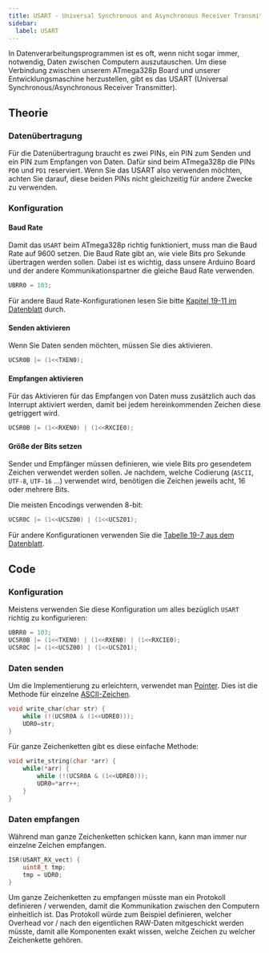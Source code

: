 ```yaml
---
title: USART - Universal Synchronous and Asynchronous Receiver Transmitter
sidebar:
  label: USART
---
```


In Datenverarbeitungsprogrammen ist es oft, wenn nicht sogar immer, notwendig, Daten zwischen Computern auszutauschen. Um diese Verbindung zwischen unserem ATmega328p Board und unserer Entwicklungsmaschine herzustellen, gibt es das USART (Universal Synchronous/Asynchronous Receiver Transmitter).

## Theorie

### Datenübertragung

Für die Datenübertragung braucht es zwei PINs, ein PIN zum Senden und ein PIN zum Empfangen von Daten. Dafür sind beim ATmega328p die PINs `PD0` und `PD1` reserviert. Wenn Sie das USART also verwenden möchten, achten Sie darauf, diese beiden PINs nicht gleichzeitig für andere Zwecke zu verwenden.

### Konfiguration

#### Baud Rate

Damit das `USART` beim ATmega328p richtig funktioniert, muss man die Baud Rate auf 9600 setzen. Die Baud Rate gibt an, wie viele Bits pro Sekunde übertragen werden sollen. Dabei ist es wichtig, dass unsere Arduino Board und der andere Kommunikationspartner die gleiche Baud Rate verwenden.

```c
UBRR0 = 103;
```

Für andere Baud Rate-Konfigurationen lesen Sie bitte [Kapitel 19-11 im Datenblatt](https://ww1.microchip.com/downloads/en/DeviceDoc/Atmel-7810-Automotive-Microcontrollers-ATmega328P_Datasheet.pdf#page=163) durch.

#### Senden aktivieren

Wenn Sie Daten senden möchten, müssen Sie dies aktivieren.

```c
UCSR0B |= (1<<TXEN0);
```

#### Empfangen aktivieren

Für das Aktivieren für das Empfangen von Daten muss zusätzlich auch das Interrupt aktiviert werden, damit bei jedem hereinkommenden Zeichen diese getriggert wird.

```c
UCSR0B |= (1<<RXEN0) | (1<<RXCIE0);
```

#### Größe der Bits setzen

Sender und Empfänger müssen definieren, wie viele Bits pro gesendetem Zeichen verwendet werden sollen. Je nachdem, welche Codierung (`ASCII`, `UTF-8`, `UTF-16` ...) verwendet wird, benötigen die Zeichen jeweils acht, 16 oder mehrere Bits.

Die meisten Encodings verwenden 8-bit:

```c
UCSR0C |= (1<<UCSZ00) | (1<<UCSZ01);
```

Für andere Konfigurationen verwenden Sie die [Tabelle 19-7 aus dem Datenblatt](https://ww1.microchip.com/downloads/en/DeviceDoc/Atmel-7810-Automotive-Microcontrollers-ATmega328P_Datasheet.pdf#page=162).

## Code

### Konfiguration

Meistens verwenden Sie diese Konfiguration um alles bezüglich `USART` richtig zu konfigurieren:

```c
UBRR0 = 103;
UCSR0B |= (1<<TXEN0) | (1<<RXEN0) | (1<<RXCIE0);
UCSR0C |= (1<<UCSZ00) | (1<<UCSZ01);
```

### Daten senden

Um die Implementierung zu erleichtern, verwendet man [Pointer](#pointer). Dies ist die Methode für einzelne [ASCII-Zeichen](https://www.torsten-horn.de/techdocs/ascii.htm).

```c
void write_char(char str) {
    while (!(UCSR0A & (1<<UDRE0)));
    UDR0=str;
}
```

Für ganze Zeichenketten gibt es diese einfache Methode:

```c
void write_string(char *arr) {
    while(*arr) {
        while (!(UCSR0A & (1<<UDRE0)));
        UDR0=*arr++;
    }
}
```

### Daten empfangen

Während man ganze Zeichenketten schicken kann, kann man immer nur einzelne Zeichen empfangen.

```c
ISR(USART_RX_vect) {
    uint8_t tmp;
    tmp = UDR0;
}
```

Um ganze Zeichenketten zu empfangen müsste man ein Protokoll definieren / verwenden, damit die Kommunikation zwischen den Computern einheitlich ist. Das Protokoll würde zum Beispiel definieren, welcher Overhead vor / nach den eigentlichen RAW-Daten mitgeschickt werden müsste, damit alle Komponenten exakt wissen, welche Zeichen zu welcher Zeichenkette gehören.
